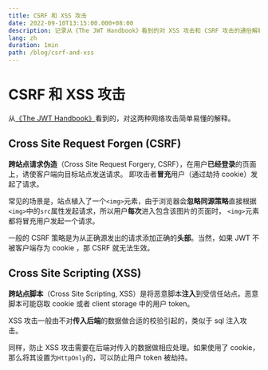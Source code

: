 ```yaml
---
title: CSRF 和 XSS 攻击
date: 2022-09-10T13:15:00.000+08:00
description: 记录从《The JWT Handbook》看到的对 XSS 攻击和 CSRF 攻击的通俗解释。
lang: zh
duration: 1min
path: /blog/csrf-and-xss
---
```


# CSRF 和 XSS 攻击

从[《The JWT Handbook》](https://auth0.com/resources/ebooks/jwt-handbook)看到的，对这两种网络攻击简单易懂的解释。

## Cross Site Request Forgen (CSRF)

**跨站点请求伪造**（Cross Site Request Forgery, CSRF），在用户**已经登录**的页面上，诱使客户端向目标站点发送请求。
即攻击者**冒充**用户（通过劫持 cookie）发起了请求。

常见的场景是，站点植入了一个`<img>`元素，由于浏览器会**忽略同源策略**直接根据`<img>`中的`src`属性发起请求，所以用户**每次**进入包含该图片的页面时，
`<img>`元素都将冒充用户发起一个请求。

一般的 CSRF 策略是为从正确源发出的请求添加正确的**头部**。当然，如果 JWT 不被客户端存为 cookie ，那 CSRF 就无法生效。

## Cross Site Scripting (XSS)

**跨站点脚本**（Cross Site Scripting, XSS）是将恶意脚本**注入**到受信任站点。恶意脚本可能窃取 cookie 或者 client storage 中的用户 token。

XSS 攻击一般由不对**传入后端**的数据做合适的校验引起的，类似于 sql 注入攻击。

同样，防止 XSS 攻击需要在后端对传入的数据做相应处理。如果使用了 cookie，那么将其设置为`HttpOnly`的，可以防止用户 token 被劫持。